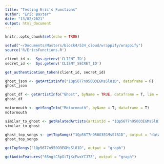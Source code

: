 ```yaml
---
title: "Testing Eric's Functions"
author: "Eric Baxter"
date: "13/02/2021"
output: html_document
---
```


```r
knitr::opts_chunk$set(echo = TRUE)
```

```r
setwd("~/Documents/Masters/block4/534_cloud/wrappify/wrappify")
source('R/EricsFunctions.R')
```

```r
client_id <-  Sys.getenv('CLIENT_ID')
secret_id <-  Sys.getenv('CLIENT_SECRET_ID')

get_authentication_token(client_id, secret_id)
```
```r
ghost_json <- getArtistInfo("1Qp56T7n950O3EGMsSl81D", dataframe = F)
ghost_json
```
```r
ghost_df <- getArtistInfo("Ghost", byName = TRUE, dataframe = T, lim = 7)
ghost_df
```

```r
motormouth <- getSongInfo("Motormouth", byName = T, dataframe = T)
motormouth
```

```r
similar_to_ghost <- getRelatedArtists(artistId = "1Qp56T7n950O3EGMsSl81D", dataframe = TRUE)
similar_to_ghost
```

```r
ghost_top_songs <- getTopSongs("1Qp56T7n950O3EGMsSl81D", output = "dataframe")
ghost_top_songs
```

```r
getTopSongs("1Qp56T7n950O3EGMsSl81D", output = "graph")
```
```r
getAudioFeatures("68ngtC3pGiTjXcFwxYCJ7Z", output = "graph")
```

